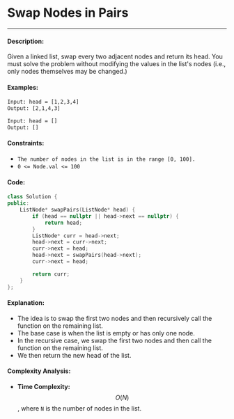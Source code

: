 # Swap Nodes in Pairs

-----

#### Description: 

Given a linked list, swap every two adjacent nodes and return its head. You must solve the problem without modifying the values in the list's nodes (i.e., only nodes themselves may be changed.)

#### Examples:

```txt
Input: head = [1,2,3,4]
Output: [2,1,4,3]
```

```txt
Input: head = []
Output: []
```

#### Constraints: 

- ```The number of nodes in the list is in the range [0, 100].```
- ```0 <= Node.val <= 100```

#### Code: 

```cpp
class Solution {
public:
    ListNode* swapPairs(ListNode* head) {
        if (head == nullptr || head->next == nullptr) {
            return head;
        }     
        ListNode* curr = head->next;
        head->next = curr->next;
        curr->next = head;
        head->next = swapPairs(head->next);
        curr->next = head;

        return curr;
    }
};
```

#### Explanation:

- The idea is to swap the first two nodes and then recursively call the function on the remaining list.
- The base case is when the list is empty or has only one node.
- In the recursive case, we swap the first two nodes and then call the function on the remaining list.
- We then return the new head of the list.

#### Complexity Analysis:

- **Time Complexity:** $$O(N)$$, where ```N``` is the number of nodes in the list.